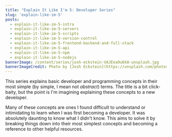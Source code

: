 ```yaml
---
title: "Explain It Like I'm 5: Developer Series"
slug: 'explain-like-im-5'
posts:
  - explain-it-like-im-5-intro
  - explain-it-like-im-5-servers
  - explain-it-like-im-5-scripts
  - explain-it-like-im-5-version-control
  - explain-it-like-im-5-frontend-backend-and-full-stack
  - explain-it-like-im-5-api
  - explain-it-like-im-5-npm
  - explain-it-like-im-5-nodejs
bannerImage: /content/series/josh-eckstein-VAJEea9u6k8-unsplash.jpg
bannerImageCredit: Photo by [Josh Eckstein](https://unsplash.com/photos/VAJEea9u6k8)
---
```


This series explains basic developer and programming concepts in their most simple (by simple, I
mean not _abstract_) terms. The title is a bit click-baity, but the point is I'm imagining
explaining these concepts to a new developer.

Many of these concepts are ones I found difficult to understand or intimidating to learn when I was
first becoming a developer. It was absolutely daunting to know what I didn't know. This aims to
solve it by breaking things down into their most simplest concepts and becoming a reference to other
helpful resources.
